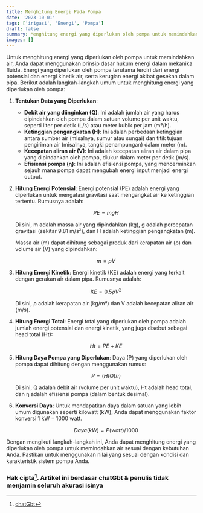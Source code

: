 ```yaml
---
title: Menghitung Energi Pada Pompa
date: '2023-10-01'
tags: ['irigasi', 'Energi', 'Pompa']
draft: false
summary: Menghitung energi yang diperlukan oleh pompa untuk memindahkan air, Anda dapat menggunakan prinsip dasar hukum energi dalam mekanika fluida.
images: []
---
```


Untuk menghitung energi yang diperlukan oleh pompa untuk memindahkan air, Anda dapat menggunakan prinsip dasar hukum energi dalam mekanika fluida. Energi yang diperlukan oleh pompa terutama terdiri dari energi potensial dan energi kinetik air, serta kerugian energi akibat gesekan dalam pipa. Berikut adalah langkah-langkah umum untuk menghitung energi yang diperlukan oleh pompa:

1. **Tentukan Data yang Diperlukan**:

   - **Debit air yang diinginkan (Q)**: Ini adalah jumlah air yang harus dipindahkan oleh pompa dalam satuan volume per unit waktu, seperti liter per detik (L/s) atau meter kubik per jam (m³/h).
   - **Ketinggian pengangkatan (H)**: Ini adalah perbedaan ketinggian antara sumber air (misalnya, sumur atau sungai) dan titik tujuan pengiriman air (misalnya, tangki penampungan) dalam meter (m).
   - **Kecepatan aliran air (V)**: Ini adalah kecepatan aliran air dalam pipa yang dipindahkan oleh pompa, diukur dalam meter per detik (m/s).
   - **Efisiensi pompa (η)**: Ini adalah efisiensi pompa, yang mencerminkan sejauh mana pompa dapat mengubah energi input menjadi energi output.

2. **Hitung Energi Potensial**:
   Energi potensial (PE) adalah energi yang diperlukan untuk mengatasi gravitasi saat mengangkat air ke ketinggian tertentu. Rumusnya adalah:

   $$PE = mgH$$

   Di sini, m adalah massa air yang dipindahkan (kg), g adalah percepatan gravitasi (sekitar 9.81 m/s²), dan H adalah ketinggian pengangkatan (m).

   Massa air (m) dapat dihitung sebagai produk dari kerapatan air (ρ) dan volume air (V) yang dipindahkan:

   $$m = ρV$$

3. **Hitung Energi Kinetik**:
   Energi kinetik (KE) adalah energi yang terkait dengan gerakan air dalam pipa. Rumusnya adalah:

   $$KE = 0.5ρV^2$$

   Di sini, ρ adalah kerapatan air (kg/m³) dan V adalah kecepatan aliran air (m/s).

4. **Hitung Energi Total**:
   Energi total yang diperlukan oleh pompa adalah jumlah energi potensial dan energi kinetik, yang juga disebut sebagai head total (Ht):

   $$Ht = PE + KE$$

5. **Hitung Daya Pompa yang Diperlukan**:
   Daya (P) yang diperlukan oleh pompa dapat dihitung dengan menggunakan rumus:

   $$P = (HtQ) / η$$

   Di sini, Q adalah debit air (volume per unit waktu), Ht adalah head total, dan η adalah efisiensi pompa (dalam bentuk desimal).

6. **Konversi Daya**:
   Untuk mendapatkan daya dalam satuan yang lebih umum digunakan seperti kilowatt (kW), Anda dapat menggunakan faktor konversi 1 kW = 1000 watt.

   $$Daya (kW) = P (watt) / 1000$$

Dengan mengikuti langkah-langkah ini, Anda dapat menghitung energi yang diperlukan oleh pompa untuk memindahkan air sesuai dengan kebutuhan Anda. Pastikan untuk menggunakan nilai yang sesuai dengan kondisi dan karakteristik sistem pompa Anda.

### Hak cipta[^1]. Artikel ini berdasar chatGbt & penulis tidak menjamin seluruh akurasi isinya

[^1]: [chatGbt](https://chat.openai.com)
